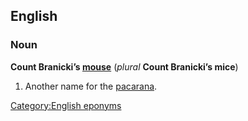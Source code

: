 ==English==
===Noun===
'''Count Branicki’s [[mouse]]''' (''plural'' '''Count Branicki’s mice''')

#Another name for the [[pacarana]].

<!--Put translations, etc, under "pacarana"-->

[[Category:English eponyms]]
